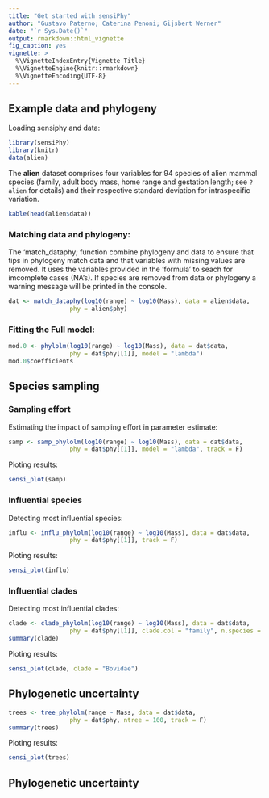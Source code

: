 ```yaml
---
title: "Get started with sensiPhy"
author: "Gustavo Paterno; Caterina Penoni; Gijsbert Werner"
date: "`r Sys.Date()`"
output: rmarkdown::html_vignette
fig_caption: yes
vignette: >
  %\VignetteIndexEntry{Vignette Title}
  %\VignetteEngine{knitr::rmarkdown}
  %\VignetteEncoding{UTF-8}
---
```


## Example data and phylogeny

Loading sensiphy and data:
```r
library(sensiPhy)
library(knitr)
data(alien)

```

The __alien__ dataset comprises four variables for 94 species of alien mammal 
species (family, adult body mass, home range 
and gestation length; see `?alien` for details) and their respective standard 
deviation for intraspecific variation.


```r
kable(head(alien$data))
```

### Matching data and phylogeny:

The 'match_dataphy; function combine phylogeny and data to ensure that tips in
phylogeny match data and that variables with missing values are removed. 
It uses the variables provided in the 'formula' to seach for imcomplete cases 
(NA's). If species are removed from data or phylogeny a warning message will 
be printed in the console.

```r
dat <- match_dataphy(log10(range) ~ log10(Mass), data = alien$data, 
                 phy = alien$phy)
```

### Fitting the Full model:

```r
mod.0 <- phylolm(log10(range) ~ log10(Mass), data = dat$data, 
                 phy = dat$phy[[1]], model = "lambda")
mod.0$coefficients
```

## Species sampling

### Sampling effort
Estimating the impact of sampling effort in parameter estimate:

```r
samp <- samp_phylolm(log10(range) ~ log10(Mass), data = dat$data, 
                 phy = dat$phy[[1]], model = "lambda", track = F)
```

Ploting results:
```r
sensi_plot(samp)
```

### Influential species
Detecting most influential species:

```r
influ <- influ_phylolm(log10(range) ~ log10(Mass), data = dat$data, 
                 phy = dat$phy[[1]], track = F)
```

Ploting results:
```r
sensi_plot(influ)
```

### Influential clades
Detecting most influential clades:

```r
clade <- clade_phylolm(log10(range) ~ log10(Mass), data = dat$data, 
                 phy = dat$phy[[1]], clade.col = "family", n.species = 3)
summary(clade)
```

Ploting results:
```r
sensi_plot(clade, clade = "Bovidae")
```

## Phylogenetic uncertainty

```r
trees <- tree_phylolm(range ~ Mass, data = dat$data, 
                 phy = dat$phy, ntree = 100, track = F)
summary(trees)
```

Ploting results:
```r
sensi_plot(trees)
```

## Phylogenetic uncertainty
